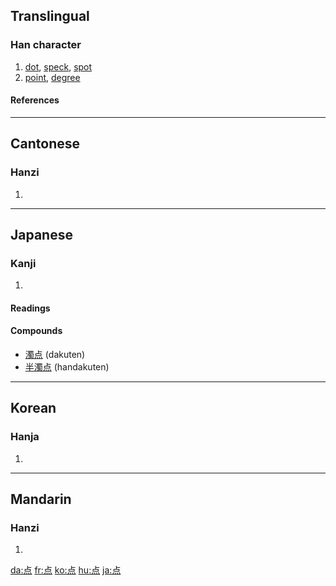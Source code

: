 {{see|點}}

==Translingual==
{{stroke order|type=animate}}
===Han character===
{{Han char|rn=86|rad=火|as=05|sn=9|four=|canj=X卜口火 (XYRF), 卜口火 (YRF)|ids=⿱[[占]][[灬]]}}
# [[dot]], [[speck]], [[spot]]
# [[point]], [[degree]]
====References====
{{Han ref|kx=0669.101|dkj=18980|dj=1078.150|hdz=32198.070|uh=70B9|ud=28857}}

----

==Cantonese==
===Hanzi===
{{yue-hanzi|jyut=|y=dim2}}
# {{defn|Cantonese}}

----
==Japanese==
===Kanji===
{{ja-kanji|grade=2|rs=火05}}
# {{defn|Japanese}} 
====Readings====
{{ja-readings|on=[[てん]] (ten)|kun=[[ぼち]] (bochi)}}

====Compounds====
* [[濁点]] (dakuten)
* [[半濁点]] (handakuten)

----
==Korean==
===Hanja===
{{ko-hanja|hangeul=점|eumhun=|rv=jeom|mr=chŏm|y=cem}}
# {{defn|Korean}}

----
==Mandarin==
===Hanzi===
{{cmn-hanzi|tra=點|pin=[[diǎn]] (dian3), [[wéi]] (wei2)|wg=tien<sup>3</sup>, wei<sup>2</sup>}}
# {{defn|Mandarin}}

[[da:点]]
[[fr:点]]
[[ko:点]]
[[hu:点]]
[[ja:点]]